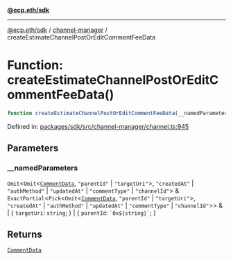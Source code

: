 [**@ecp.eth/sdk**](../../index.mdx)

***

[@ecp.eth/sdk](/sdk-reference/index.mdx) / [channel-manager](/sdk-reference/channel-manager/index.mdx) / createEstimateChannelPostOrEditCommentFeeData

# Function: createEstimateChannelPostOrEditCommentFeeData()

```ts
function createEstimateChannelPostOrEditCommentFeeData(__namedParameters): CommentData;
```

Defined in: [packages/sdk/src/channel-manager/channel.ts:945](https://github.com/ecp-eth/comments-monorepo/blob/main/packages/sdk/src/channel-manager/channel.ts#L945)

## Parameters

### \_\_namedParameters

`Omit`\<`Omit`\<[`CommentData`](/sdk-reference/comments/type-aliases/CommentData.mdx), `"parentId"` \| `"targetUri"`\>, `"createdAt"` \| `"authMethod"` \| `"updatedAt"` \| `"commentType"` \| `"channelId"`\> & `ExactPartial`\<`Pick`\<`Omit`\<[`CommentData`](/sdk-reference/comments/type-aliases/CommentData.mdx), `"parentId"` \| `"targetUri"`\>, `"createdAt"` \| `"authMethod"` \| `"updatedAt"` \| `"commentType"` \| `"channelId"`\>\> & 
  \| \{
  `targetUri`: `string`;
\}
  \| \{
  `parentId`: `` `0x${string}` ``;
\}

## Returns

[`CommentData`](/sdk-reference/comments/type-aliases/CommentData.mdx)
